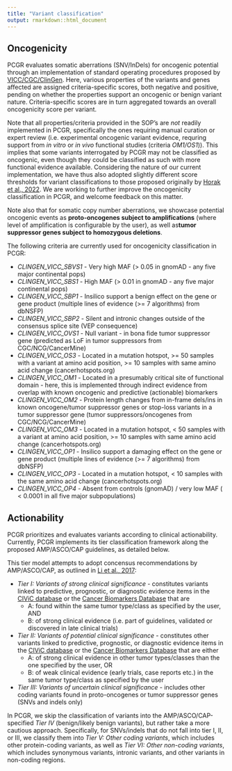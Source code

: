 ```yaml
---
title: "Variant classification"
output: rmarkdown::html_document
---
```


## Oncogenicity

PCGR evaluates somatic aberrations (SNV/InDels) for oncogenic potential through an implementation of standard operating procedures proposed by [VICC/CGC/ClinGen](https://pubmed.ncbi.nlm.nih.gov/35101336/). Here, various properties of the variants and genes affected are assigned criteria-specific scores, both negative and positive, pending on whether the properties support an oncogenic or benign variant nature. Criteria-specific scores are in turn aggregated towards an overall oncogenicity score per variant.

Note that all properties/criteria provided in the SOP's are _not_ readily implemented in PCGR, specifically the ones requiring manual curation or expert review (i.e. experimental oncogenic variant evidence, requring support from _in vitro_ or _in vivo_ functional studies (criteria _OM1/OS1_)). This implies that some variants interrogated by PCGR may not be classified as oncogenic, even though they could be classified as such with more functional evidence available. Considering the nature of our current implementation, we have thus also adopted slightly different score thresholds for variant classifications to those proposed originally by [Horak et al., 2022](https://pubmed.ncbi.nlm.nih.gov/35101336/). We are working to further improve the oncogenicity classification in PCGR, and welcome feedback on this matter.

Note also that for somatic copy number aberrations, we showcase potential oncogenic events as **proto-oncogenes subject to amplifications** (where level of amplification is configurable by the user), as well as**tumor suppressor genes subject to homozygous deletions**.

The following criteria are currently used for oncogenicity classification in PCGR:

 * _CLINGEN_VICC_SBVS1_ - Very high MAF (> 0.05 in gnomAD - any five major continental pops)
 * _CLINGEN_VICC_SBS1_ - High MAF (> 0.01 in gnomAD - any five major continental pops)
 * _CLINGEN_VICC_SBP1_ - Insilico support a benign effect on the gene or gene product (multiple lines of evidence (>= 7 algorithms) from dbNSFP)
 * _CLINGEN_VICC_SBP2_ - Silent and intronic changes outside of the consensus splice site (VEP consequence)
 * _CLINGEN_VICC_OVS1_ - Null variant - in bona fide tumor suppressor gene (predicted as LoF in tumor suppressors from CGC/NCG/CancerMine)
 * _CLINGEN_VICC_OS3_ - Located in a mutation hotspot, >= 50 samples with a variant at amino acid position, >= 10 samples with same amino acid change (cancerhotspots.org)
 * _CLINGEN_VICC_OM1_ - Located in a presumably critical site of functional domain - here, this is implemented through indirect evidence from overlap with known oncogenic and predictive (actionable) biomarkers 
 * _CLINGEN_VICC_OM2_ - Protein length changes from in-frame dels/ins in known oncogene/tumor suppressor genes or stop-loss variants in a tumor suppressor gene (tumor suppressors/oncogenes from CGC/NCG/CancerMine)
 * _CLINGEN_VICC_OM3_ - Located in a mutation hotspot, < 50 samples with a variant at amino acid position, >= 10 samples with same amino acid change (cancerhotspots.org)
 * _CLINGEN_VICC_OP1_ - Insilico support a damaging effect on the gene or gene product (multiple lines of evidence (>= 7 algorithms) from dbNSFP)
 * _CLINGEN_VICC_OP3_ - Located in a mutation hotspot, < 10 samples with the same amino acid change (cancerhotspots.org)
 * _CLINGEN_VICC_OP4_ - Absent from controls (gnomAD) / very low MAF ( < 0.0001 in all five major subpopulations)
    
## Actionability

PCGR prioritizes and evaluates variants according to clinical actionability. Currently, PCGR implements its tier classification framework along the proposed AMP/ASCO/CAP guidelines, as detailed below.

This tier model attempts to adopt concensus recommendations by AMP/ASCO/CAP, as outlined in [Li et al., 2017](https://www.ncbi.nlm.nih.gov/pmc/articles/PMC5707196/):

 - *Tier I: Variants of strong clinical significance* - constitutes variants linked to predictive, prognostic, or diagnostic evidence items in the [CIViC database](https://civicdb.org) or the [Cancer Biomarkers Database](https://www.cancergenomeinterpreter.org/biomarkers) that are
	 - A: found within the same tumor type/class as specified by the user, AND
	 - B: of strong clinical evidence (i.e. part of guidelines, validated or discovered in late clinical trials)
 - *Tier II: Variants of potential clinical significance* - constitutes other variants linked to predictive, prognostic, or diagnostic evidence items in the [CIViC database](https://civicdb.org) or the [Cancer Biomarkers Database](https://www.cancergenomeinterpreter.org/biomarkers) that are either
	 - A: of strong clinical evidence in other tumor types/classes than the one specified by the user, OR
	 - B: of weak clinical evidence (early trials, case reports etc.) in the same tumor type/class as specified by the user
 - *Tier III: Variants of uncertain clinical significance* - includes other coding variants found in proto-oncogenes or tumor suppressor genes (SNVs and indels only)
 
In PCGR, we skip the classification of variants into the AMP/ASCO/CAP-specified *Tier IV* (benign/likely benign variants), but rather take a more cautious approach. Specifically, for SNVs/indels that do not fall into tier I, II, or III, we classify them into *Tier V: Other coding variants*, which includes other protein-coding variants, as well as *Tier VI: Other non-coding variants*, which includes synonymous variants, intronic variants, and other variants in non-coding regions.

